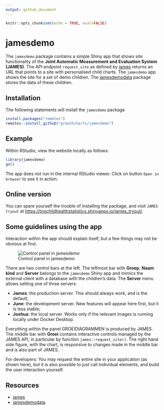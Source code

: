 ```yaml
---
output: github_document
---
```


<!-- README.md is generated from README.Rmd. Please edit that file -->


```r
knitr::opts_chunk$set(echo = TRUE, eval=FALSE)
```

# jamesdemo

The `jamesdemo` package contains a simple Shiny app that shows site functionality of the **Joint Automatic Measurement and Evaluation System (JAMES)**. The API endpoint `request_site` as defined by [james](https://github.com/growthcharts/james) returns an URL that points to a site with personalised child charts. The `jamesdemo` app shows the site for a set of demo children. The [jamesdemodata](https://github.com/growthcharts/jamesdemodata) package stores the data of these children.

## Installation

The following statements will install the `jamesdemo` package

```r
install.packages("remotes")
remotes::install_github("growthcharts/jamesdemo")
```

## Example

Within RStudio, view the website locally as follows:

```r
library(jamesdemo)
go()
```

The app does not run in the internal RStudio viewer. Click on button `Open in browser` to see it in action.

## Online version

You can spare yourself the trouble of installing the package, and visit 
`JAMES tryout` at <https://tnochildhealthstatistics.shinyapps.io/james_tryout/>.

## Some guidelines using the app

Interaction within the app should explain itself, but a few things may not be obvious at first.

![Control panel in jamesdemo ](https://raw.githubusercontent.com/growthcharts/jamesdemo/master/inst/figures/JAMES_tryout.png?raw=true)

There are two control bars at the left. The leftmost bar with **Groep**, **Naam kind** and **Server** belongs to the `jamesdemo` Shiny app and mimics the external client with a database with the children's data. The **Server** menu allows setting one of three servers: 

- **James**: the production server. This should always work, and is the default;
- **June**: the development server. New features will appear here first, but it is less stable;
- **Joshua**: the local server. Works only if the relevant images is running locally under Docker Desktop.

Everything within the panel GROEIDIAGRAMMEN is produced by JAMES. The middle bar with **Groei** contains interactive controls managed by the JAMES API, in particular by function `james::request_site()`. The right hand side figure, with the chart, is responsive to changes made in the middle bar and is also part of JAMES. 

For developers: You may request the entire site in your application (as shown here), but it is also possible to just call individual elements, and build the user interaction yourself.

## Resources

- [james](https://github.com/growthcharts/james)
- [jamesdemodata](https://github.com/growthcharts/jamesdemodata)

